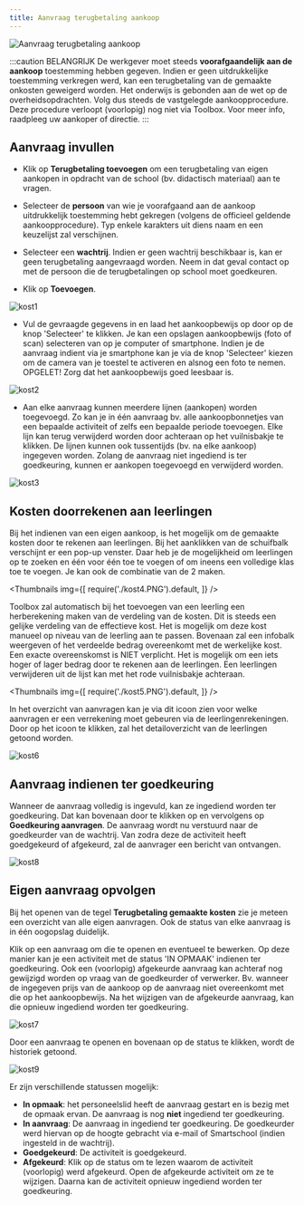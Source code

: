 ```yaml
---
title: Aanvraag terugbetaling aankoop
---
```


![Aanvraag terugbetaling aankoop](./aanvraag1.png)

:::caution BELANGRIJK
De werkgever moet steeds **voorafgaandelijk aan de aankoop** toestemming hebben gegeven. Indien er geen uitdrukkelijke toestemming verkregen werd, kan een terugbetaling van de gemaakte onkosten geweigerd worden. Het onderwijs is gebonden aan de wet op de overheidsopdrachten. Volg dus steeds de vastgelegde aankoopprocedure. Deze procedure verloopt (voorlopig) nog niet via Toolbox. Voor meer info, raadpleeg uw aankoper of directie. 
:::

## Aanvraag invullen

- Klik op **Terugbetaling toevoegen** om een terugbetaling van eigen aankopen in opdracht van de school (bv. didactisch materiaal) aan te vragen.

- Selecteer de **persoon** van wie je voorafgaand aan de aankoop uitdrukkelijk toestemming hebt gekregen (volgens de officieel geldende aankoopprocedure). Typ enkele karakters uit diens naam en een keuzelijst zal verschijnen. 

- Selecteer een **wachtrij**. Indien er geen wachtrij beschikbaar is, kan er geen terugbetaling aangevraagd worden. Neem in dat geval contact op met de persoon die de terugbetalingen op school moet goedkeuren. 

- Klik op **Toevoegen**.

 ![kost1](./kost1.PNG)

- Vul de gevraagde gegevens in en laad het aankoopbewijs op door op de knop 'Selecteer' te klikken. Je kan een opslagen aankoopbewijs (foto of scan) selecteren van op je computer of smartphone. Indien je de aanvraag indient via je smartphone kan je via de knop 'Selecteer' kiezen om de camera van je toestel te activeren en alsnog een foto te nemen. OPGELET! Zorg dat het aankoopbewijs goed leesbaar is.

 ![kost2](./kost2.PNG)

 - Aan elke aanvraag kunnen meerdere lijnen (aankopen) worden toegevoegd. Zo kan je in één aanvraag bv. alle aankoopbonnetjes van een bepaalde activiteit of zelfs een bepaalde periode toevoegen. Elke lijn kan terug verwijderd worden door achteraan op het vuilnisbakje te klikken. De lijnen kunnen ook tussentijds (bv. na elke aankoop) ingegeven worden. Zolang de aanvraag niet ingediend is ter goedkeuring, kunnen er aankopen toegevoegd en verwijderd worden. 

 ![kost3](./kost3.PNG)

## Kosten doorrekenen aan leerlingen

Bij het indienen van een eigen aankoop, is het mogelijk om de gemaakte kosten door te rekenen aan leerlingen. Bij het aanklikken van de schuifbalk verschijnt er een pop-up venster. Daar heb je de mogelijkheid om leerlingen op te zoeken en één voor één toe te voegen of om ineens een volledige klas toe te voegen. Je kan ook de combinatie van de 2 maken. 

<Thumbnails img={[
    require('./kost4.PNG').default, 
]} />

Toolbox zal automatisch bij het toevoegen van een leerling een herberekening maken van de verdeling van de kosten. Dit is steeds een gelijke verdeling van de effectieve kost. Het is mogelijk om deze kost manueel op niveau van de leerling aan te passen. Bovenaan zal een infobalk weergeven of het verdeelde bedrag overeenkomt met de werkelijke kost. Een exacte overeenskomst is NIET verplicht. Het is mogelijk om een iets hoger of lager bedrag door te rekenen aan de leerlingen. Een leerlingen verwijderen uit de lijst kan met het rode vuilnisbakje achteraan. 

<Thumbnails img={[
    require('./kost5.PNG').default, 
]} />

In het overzicht van aanvragen kan je via dit icoon <LegacyAction img="leerling.PNG"/> zien voor welke aanvragen er een verrekening moet gebeuren via de leerlingenrekeningen. Door op het icoon te klikken, zal het detailoverzicht van de leerlingen getoond worden. 

![kost6](./kost6.PNG)

## Aanvraag indienen ter goedkeuring

Wanneer de aanvraag volledig is ingevuld, kan ze ingediend worden ter goedkeuring. Dat kan bovenaan door te klikken op <LegacyAction img="beheer.PNG"/> en vervolgens op **Goedkeuring aanvragen**. De aanvraag wordt nu verstuurd naar de goedkeurder van de wachtrij. Van zodra deze de activiteit heeft goedgekeurd of afgekeurd, zal de aanvrager een bericht van ontvangen.   

![kost8](./kost8.png)

## Eigen aanvraag opvolgen
Bij het openen van de tegel **Terugbetaling gemaakte kosten** zie je meteen een overzicht van alle eigen aanvragen. Ook de status van elke aanvraag is in één oogopslag duidelijk. 

Klik op een aanvraag om die te openen en eventueel te bewerken. Op deze manier kan je een activiteit met de status 'IN OPMAAK' indienen ter goedkeuring. Ook een (voorlopig) afgekeurde aanvraag kan achteraf nog gewijzigd worden op vraag van de goedkeurder of verwerker. Bv. wanneer de ingegeven prijs van de aankoop op de aanvraag niet overeenkomt met die op het aankoopbewijs. Na het wijzigen van de afgekeurde aanvraag, kan die opnieuw ingediend worden ter goedkeuring.

![kost7](./kost7.PNG)

Door een aanvraag te openen en bovenaan op de status te klikken, wordt de historiek getoond. 

![kost9](./kost9.png)

Er zijn verschillende statussen mogelijk:
- **In opmaak**: het personeelslid heeft de aanvraag gestart en is bezig met de opmaak ervan. De aanvraag is nog **niet** ingediend ter goedkeuring.
- **In aanvraag**: De aanvraag in ingediend ter goedkeuring. De goedkeurder werd hiervan op de hoogte gebracht via e-mail of Smartschool (indien ingesteld in de wachtrij). 
- **Goedgekeurd**: De activiteit is goedgekeurd. 
- **Afgekeurd**: Klik op de status om te lezen waarom de activiteit (voorlopig) werd afgekeurd. Open de afgekeurde activiteit om ze te wijzigen. Daarna kan de activiteit opnieuw ingediend worden ter goedkeuring. 